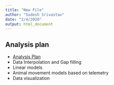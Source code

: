 ```yaml
---
title: "New File"
author: "Sudesh Srivastav"
date: "2/4/2020"
output: html_document
---
```


## Analysis plan


- [Analysis Plan](Analysis-Plan.html)
- Data Interpolation and Gap filling
- Linear models
- Animal movement models based on telemetry
- Data visualization
